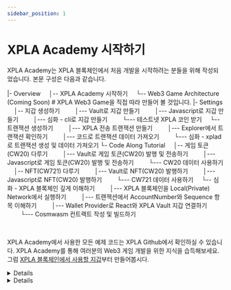 ```yaml
---
sidebar_position: 1
---
```


# XPLA Academy 시작하기


XPLA Academy는 XPLA 블록체인에서 처음 개발을 시작하려는 분들을 위해 작성되었습니다. 본문 구성은 다음과 같습니다.

<CodeBlock>

|- Overview
&nbsp;&nbsp;&nbsp;&nbsp;│-- <Link to="/docs/overview/intro">XPLA Academy 시작하기</Link>
&nbsp;&nbsp;&nbsp;&nbsp;└-- Web3 Game Architecture (Coming Soon)     # XPLA Web3 Game을 직접 따라 만들어 볼 것입니다.
|- Settings
&nbsp;&nbsp;&nbsp;&nbsp;│-- 지갑 생성하기
&nbsp;&nbsp;&nbsp;&nbsp;&nbsp;&nbsp;&nbsp;&nbsp;│--- <Link to="/docs/settings/create-wallet/create-wallet-with-vault">Vault로 지갑 만들기</Link>
&nbsp;&nbsp;&nbsp;&nbsp;&nbsp;&nbsp;&nbsp;&nbsp;│--- <Link to="/docs/settings/create-wallet/create-wallet-with-js">Javascript로 지갑 만들기</Link>
&nbsp;&nbsp;&nbsp;&nbsp;&nbsp;&nbsp;&nbsp;&nbsp;│--- <Link to="/docs/settings/create-wallet/create-wallet-with-xplad">심화 - cli로 지갑 만들기</Link>
&nbsp;&nbsp;&nbsp;&nbsp;&nbsp;&nbsp;&nbsp;&nbsp;└--- <Link to="/docs/settings/create-wallet/get-testnet-xpla">테스트넷 XPLA 코인 받기</Link>
&nbsp;&nbsp;&nbsp;&nbsp;└-- 트랜잭션 생성하기
&nbsp;&nbsp;&nbsp;&nbsp;&nbsp;&nbsp;&nbsp;&nbsp;│--- <Link to="/docs/settings/create-testnet-transaction/send-tx">XPLA 전송 트랜잭션 만들기</Link>
&nbsp;&nbsp;&nbsp;&nbsp;&nbsp;&nbsp;&nbsp;&nbsp;│--- <Link to="/docs/settings/create-testnet-transaction/check-tx-in-explorer">Explorer에서 트랜잭션 확인하기</Link>
&nbsp;&nbsp;&nbsp;&nbsp;&nbsp;&nbsp;&nbsp;&nbsp;│--- <Link to="/docs/settings/create-testnet-transaction/send-query">코드로 트랜잭션 데이터 가져오기</Link>
&nbsp;&nbsp;&nbsp;&nbsp;&nbsp;&nbsp;&nbsp;&nbsp;└--- <Link to="/docs/settings/create-testnet-transaction/use-xplad">심화 - xplad로 트랜잭션 생성 및 데이터 가져오기</Link>
└- Code Along Tutorial
&nbsp;&nbsp;&nbsp;&nbsp;│-- 게임 토큰(CW20) 다루기
&nbsp;&nbsp;&nbsp;&nbsp;&nbsp;&nbsp;&nbsp;&nbsp;│--- <Link to="/docs/tutorial/make-cw20/make-cw20-with-vault">Vault로 게임 토큰(CW20) 발행 및 전송하기</Link>
&nbsp;&nbsp;&nbsp;&nbsp;&nbsp;&nbsp;&nbsp;&nbsp;│--- <Link to="/docs/tutorial/make-cw20/make-cw20-with-js">Javascript로 게임 토큰(CW20) 발행 및 전송하기</Link>
&nbsp;&nbsp;&nbsp;&nbsp;&nbsp;&nbsp;&nbsp;&nbsp;└--- <Link to="/docs/tutorial/make-cw20/query-cw20">CW20 데이터 사용하기</Link>
&nbsp;&nbsp;&nbsp;&nbsp;│-- NFT(CW721) 다루기
&nbsp;&nbsp;&nbsp;&nbsp;&nbsp;&nbsp;&nbsp;&nbsp;│--- <Link to="/docs/tutorial/make-cw721/make-nft-vault">Vault로 NFT(CW20) 발행하기</Link>
&nbsp;&nbsp;&nbsp;&nbsp;&nbsp;&nbsp;&nbsp;&nbsp;│--- <Link to="/docs/tutorial/make-cw721/make-nft-js">Javascript로 NFT(CW20) 발행하기</Link>
&nbsp;&nbsp;&nbsp;&nbsp;&nbsp;&nbsp;&nbsp;&nbsp;└--- <Link to="/docs/tutorial/make-cw721/query-cw721">CW721 데이터 사용하기</Link>
&nbsp;&nbsp;&nbsp;&nbsp;└-- 심화 - XPLA 블록체인 깊게 이해하기
&nbsp;&nbsp;&nbsp;&nbsp;&nbsp;&nbsp;&nbsp;&nbsp;│--- <Link to="/docs/tutorial/deep-understand-xpla/local-network">XPLA 블록체인을 Local(Private) Network에서 실행하기</Link>
&nbsp;&nbsp;&nbsp;&nbsp;&nbsp;&nbsp;&nbsp;&nbsp;│--- <Link to="/docs/tutorial/deep-understand-xpla/account-sequence">트랜잭션에서 AccountNumber와 Sequence 항목 이해하기</Link>
&nbsp;&nbsp;&nbsp;&nbsp;&nbsp;&nbsp;&nbsp;&nbsp;│--- <Link to="/docs/tutorial/deep-understand-xpla/walletprovider">Wallet Provider로 React와 XPLA Vault 지갑 연결하기</Link>
&nbsp;&nbsp;&nbsp;&nbsp;&nbsp;&nbsp;&nbsp;&nbsp;└--- <Link to="/docs/tutorial/deep-understand-xpla/write-contract">Cosmwasm 컨트랙트 작성 및 빌드하기</Link>
</CodeBlock>

<br />

XPLA Academy에서 사용한 모든 예제 코드는 XPLA Github에서 확인하실 수 있습니다. XPLA Academy를 통해 여러분의 Web3 게임 개발을 위한 지식을 습득해보세요. 그럼 [XPLA 블록체인에서 사용할 지갑](/docs/settings/create-wallet/create-wallet-with-vault)부터 만들어봅시다.

<Details summary="XPLA 블록체인의 특징은 무엇인가요?">

XPLA 블록체인은 [오픈 소스](https://github.com/xpladev/xpla)이며, [Tendermint Tool](https://tendermint.com/) 기반의 Proof-of-Stake(PoS) 블록체인입니다. 또한 [Cosmos SDK](https://v1.cosmos.network/sdk)를 사용하면서, 동시에 [EVM(Ethereum Virtual Machine)](https://ethereum.org/en/developers/docs/evm/) 호환성도 갖추고 있어서 Rust와 Solidity 언어로 컨트랙트를 작성할 수도 있습니다.. 더 자세한 정보는 [XPLA Docs](https://docs.xpla.io/docs/learn/about-xpla-chain/)를 참고해보세요.

아직 위 내용을 모두 이해하지 못해도 괜찮습니다. XPLA Academy를 통해 관련 지식을 배우게 될 것입니다.

</Details>

<Details summary="XPLA 블록체인에 관한 다른 문서가 있을까요?">

XPLA 블록체인과 관련된 문서는 XPLA Academy 사이트 맨 하단에서 Dev Resources를 참고해보세요.

</Details>


<!--TODO: Github링크 걸어주기 -->
